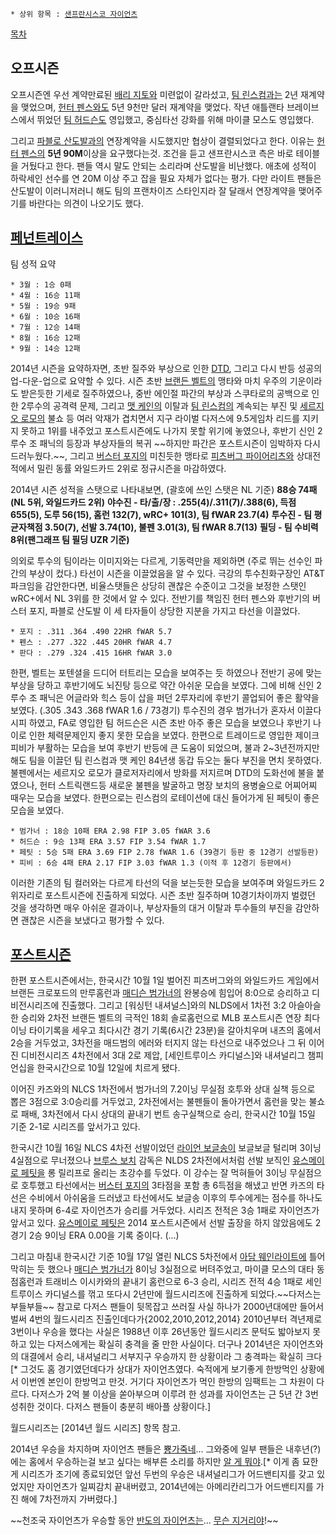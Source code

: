  * 상위 항목 : [[샌프란시스코 자이언츠]]

[[목차]]

== 오프시즌 ==
오프시즌엔 우선 계약만료된 [[배리 지토]]와 미련없이 갈라섰고, [[팀 린스컴]]과는 2년 재계약을 맺었으며, [[헌터 펜스]]와도 5년 9천만 달러 재계약을 맺었다. 작년 애틀랜타 브레이브스에서 뛰었던 [[팀 허드슨]]도 영입했고, 중심타선 강화를 위해 마이클 모스도 영입했다. 

그리고 [[파블로 산도발]]과의 연장계약을 시도했지만 협상이 결렬되었다고 한다. 이유는 [[헌터 펜스]]의 '''5년 90M'''이상을 요구했다는것. 조건을 듣고 샌프란시스코 측은 바로 테이블을 거뒀다고 한다. 팬들 역시 말도 안되는 소리라며 산도발을 비난했다. 애초에 성적이 하락세인 선수를 연 20M 이상 주고 잡을 필요 자체가 없다는 평가. 다만 라이트 팬들은 산도발이 이러니저러니 해도 팀의 프랜차이즈 스타인지라 잘 달래서 연장계약을 맺어주기를 바란다는 의견이 나오기도 했다.

== [[페넌트레이스]] ==
팀 성적 요약
 * 3월 : 1승 0패
 * 4월 : 16승 11패
 * 5월 : 19승 9패
 * 6월 : 10승 16패
 * 7월 : 12승 14패
 * 8월 : 16승 12패
 * 9월 : 14승 12패

2014년 시즌을 요약하자면, 초반 질주와 부상으로 인한 [[DTD]], 그리고 다시 반등 성공의 업-다운-업으로 요약할 수 있다. 시즌 초반 [[브랜든 벨트]]의 맹타와 마치 우주의 기운이라도 받은듯한 기세로 질주하였으나, 중반 에인절 파간의 부상과 스쿠타로의 공백으로 인한 2루수의 공격력 문제, 그리고 [[맷 케인]]의 이탈과 [[팀 린스컴]]의 계속되는 부진 및 [[세르지오 로모]]의 불쇼 등 여러 악재가 겹치면서 지구 라이벌 다저스에 9.5게임차 리드를 지키지 못하고 1위를 내주었고 포스트시즌에도 나가지 못할 위기에 놓였으나, 후반기 신인 2루수 조 패닉의 등장과 부상자들의 복귀 ~~하지만 파간은 포스트시즌이 임박하자 다시 드러누웠다.~~, 그리고 [[버스터 포지]]의 미친듯한 맹타로 [[피츠버그 파이어리츠]]와 상대전적에서 밀린 동률 와일드카드 2위로 정규시즌을 마감하였다.

2014년 시즌 성적을 스탯으로 나타내보면, (괄호에 쓰인 스탯은 NL 기준)
'''88승 74패 (NL 5위, 와일드카드 2위)'''
'''야수진 - 타/출/장 : .255(4)/.311(7)/.388(6), 득점 655(5), 도루 56(15), 홈런 132(7), wRC+ 101(3), 팀 fWAR 23.7(4)'''
'''투수진 - 팀 평균자책점 3.50(7), 선발 3.74(10), 불펜 3.01(3), 팀 fWAR 8.7(13)'''
'''필딩 - 팀 수비력 8위(팬그래프 팀 필딩 UZR 기준)'''

의외로 투수의 팀이라는 이미지와는 다르게, 기동력만을 제외하면 (주로 뛰는 선수인 파간의 부상이 컸다.) 타선이 시즌을 이끌었음을 알 수 있다. 극강의 투수친화구장인 AT&T 파크임을 감안한다면, 비율스탯들은 상당히 괜찮은 수준이고 그것을 보정한 스탯인 wRC+에서 NL 3위를 한 것에서 알 수 있다. 전반기를 책임진 헌터 펜스와 후반기의 버스터 포지, 파블로 산도발 이 세 타자들이 상당한 지분을 가지고 타선을 이끌었다.

 * 포지 : .311 .364 .490 22HR fWAR 5.7
 * 펜스 : .277 .322 .445 20HR fWAR 4.7
 * 판다 : .279 .324 .415 16HR fWAR 3.0

한편, 벨트는 포텐셜을 드디어 터트리는 모습을 보여주는 듯 하였으나 전반기 공에 맞는 부상을 당하고 후반기에도 뇌진탕 등으로 약간 아쉬운 모습을 보였다. 그에 비해 신인 2루수 조 패닉은 어글라와 힉스 등이 삽을 퍼던 2루자리에 후반기 콜업되어 좋은 활약을 보였다. (.305 .343 .368 fWAR 1.6 / 73경기)
투수진의 경우 범가너가 혼자서 이끌다시피 하였고, FA로 영입한 팀 허드슨은 시즌 초반 아주 좋은 모습을 보였으나 후반기 나이로 인한 체력문제인지 좋지 못한 모습을 보였다. 한편으로 트레이드로 영입한 제이크 피비가 부활하는 모습을 보여 후반기 반등에 큰 도움이 되었으며, 불과 2~3년전까지만 해도 팀을 이끌던 팀 린스컴과 맷 케인 84년생 동갑 듀오는 둘다 부진을 면치 못하였다. 불펜에서는 세르지오 로모가 클로저자리에서 방화를 저지르며 DTD의 도화선에 불을 붙였으나, 헌터 스트릭랜드등 새로운 불펜을 발굴하고 명장 보치의 용병술으로 어찌어찌 때우는 모습을 보였다. 한편으로는 린스컴의 로테이션에 대신 들어가게 된 페팃이 좋은 모습을 보였다.

 * 범가너 : 18승 10패 ERA 2.98 FIP 3.05 fWAR 3.6
 * 허드슨 : 9승 13패 ERA 3.57 FIP 3.54 fWAR 1.7
 * 페팃 : 5승 5패 ERA 3.69 FIP 2.78 fWAR 1.6 (39경기 등판 중 12경기 선발등판)
 * 피비 : 6승 4패 ERA 2.17 FIP 3.03 fWAR 1.3 (이적 후 12경기 등판에서)

이러한 기존의 팀 컬러와는 다르게 타선의 덕을 보는듯한 모습을 보여주며 와일드카드 2위자리로 포스트시즌에 진출하게 되었다. 시즌 초반 질주하며 10경기차이까지 벌렸던 것을 생각하면 매우 아쉬운 결과이나, 부상자들의 대거 이탈과 투수들의 부진을 감안하면 괜찮은 시즌을 보냈다고 평가할 수 있다.

== [[포스트시즌]] ==
한편 포스트시즌에서는, 한국시간 10월 1일 벌어진 피츠버그와의 와일드카드 게임에서 브랜든 크로포드의 만루홈런과 [[매디슨 범가너]]의 완봉승에 힘입어 8:0으로 승리하고 디비전시리즈에 진출했다. 그리고 [워싱턴 내셔널스]와의 NLDS에서 1차전 3:2 아슬아슬한 승리와 2차전 브랜든 벨트의 극적인 18회 솔로홈런으로 MLB 포스트시즌 연장 최다이닝 타이기록을 세우고 최다시간 경기 기록(6시간 23분)을 갈아치우며 내츠의 홈에서 2승을 거두었고, 3차전을 매드범의 에러와 터지지 않는 타선으로 내주었으나 그 뒤 이어진 디비전시리즈 4차전에서 3대 2로 제압, [세인트루이스 카디널스]와 내셔널리그 챔피언십을 한국시간으로 10월 12일에 치르게 됐다.

이어진 카즈와의 NLCS 1차전에서 범가너의 7.2이닝 무실점 호투와 상대 실책 등으로 뽑은 3점으로 3:0승리를 거두었고, 2차전에서는 불펜들이 돌아가면서 홈런을 맞는 불쇼로 패배, 3차전에서 다시 상대의 끝내기 번트 송구실책으로 승리, 한국시간 10월 15일 기준 2-1로 시리즈를 앞서가고 있다.

한국시간 10월 16일 NLCS 4차전 선발이었던 [[라이언 보글송]]이 보글보글 털리며 3이닝 4실점으로 무너졌으나 [[브루스 보치]] 감독은 NLDS 2차전에서처럼 선발 보직인 [[유스메이로 페팃]]을 롱 릴리프로 올리는 초강수를 두었다. 이 강수는 잘 먹혀들어 3이닝 무실점으로 호투했고 타선에서는 [[버스터 포지]]의 3타점을 포함 총 6득점을 해냈고 반면 카즈의 타선은 수비에서 아쉬움을 드러냈고 타선에서도 보글송 이후의 투수에게는 점수를 하나도 내지 못하며 6-4로 자이언츠가 승리를 거두었다. 시리즈 전적은 3승 1패로 자이언츠가 앞서고 있다. [[유스메이로 페팃]]은 2014 포스트시즌에서 선발 출장을 하지 않았음에도 2경기 2승 9이닝 ERA 0.00을 기록 중이다. (...)

그리고 마침내 한국시간 기준 10월 17일 열린 NLCS 5차전에서 [[아담 웨인라이트]]에 틀어막히는 듯 했으나 [[매디슨 범가너]]가 8이닝 3실점으로 버텨주었고, 마이클 모스의 대타 동점홈런과 트래비스 이시카와의 끝내기 홈런으로 6-3 승리, 시리즈 전적 4승 1패로 세인트루이스 카디널스를 꺾고 또다시 2년만에 월드시리즈에 진출하게 되었다.~~다저스는 부들부들~~  참고로 다저스 팬들이 뒷목잡고 쓰러질 사실 하나가 2000년대에만 들어서 벌써 4번의 월드시리즈 진출인데다가{2002,2010,2012,2014} 2010년부터 격년제로 3번이나 우승을 했다는 사실은 1988년 이후 26년동안 월드시리즈 문턱도 밟아보지 못하고 있는 다저스에게는 확실히 충격을 줄 만한 사실이다. 더구나 2014년은 자이언츠와의 대결에서 승리, 내셔널리그 서부지구 우승까지 한 상황이라 그 충격파는 확실히 크다[* 그것도 홈 경기였던데다가 상대가 자이언츠였다. 숙적에게 보기좋게 한방먹인 상황에서 이번엔 본인이 한방먹고 만것. 거기다 자이언츠가 먹인 한방의 임팩트는 그 차원이 다르다. 다저스가 2억 불 이상을 쏟아부으며 이루려 한 성과를 자이언츠는 근 5년 간 3번 성취한 것이다. 다저스 팬들이 충분히 배아플 상황이다.]

월드시리즈는 [2014년 월드 시리즈] 항목 참고.

2014년 우승을 차지하며 자이언츠 팬들은 [[뿅가죽네]]... 그와중에 일부 팬들은 내후년(?)에는 홈에서 우승하는걸 보고 싶다는 배부른 소리를 하지만 [[알 게 뭐야]].[* 이게 좀 묘한게 시리즈가 조기에 종료되었던 앞선 두번의 우승은 내셔널리그가 어드밴티지를 갖고 있었지만 자이언츠가 일찌감치 끝내버렸고, 2014년에는 아메리칸리그가 어드밴티지를 가진 해에 7차전까지 가버렸다.]

~~천조국 자이언츠가 우승할 동안 [[롯데 자이언츠/2014|반도의 자이언츠]]는... [[무슨 지거리야]]!~~
